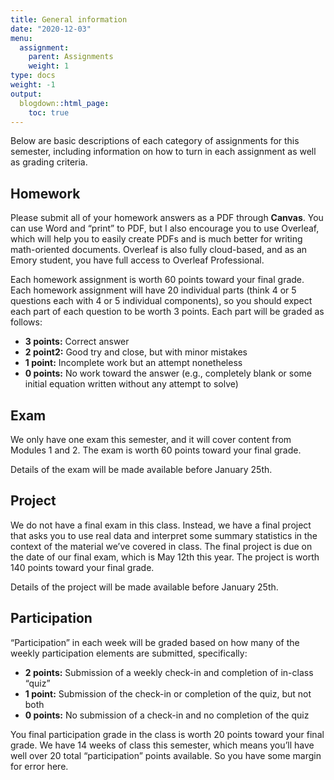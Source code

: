 ```yaml
---
title: General information
date: "2020-12-03"
menu:
  assignment:
    parent: Assignments
    weight: 1
type: docs
weight: -1
output:
  blogdown::html_page:
    toc: true
---
```


Below are basic descriptions of each category of assignments for this semester, including information on how to turn in each assignment as well as grading criteria. 

## Homework
Please submit all of your homework answers as a PDF through **Canvas**. You can use Word and "print" to PDF, but I also encourage you to use Overleaf, which will help you to easily create PDFs and is much better for writing math-oriented documents. Overleaf is also fully cloud-based, and as an Emory student, you have full access to Overleaf Professional. 

Each homework assignment is worth 60 points toward your final grade. Each homework assignment will have 20 individual parts (think 4 or 5 questions each with 4 or 5 individual components), so you should expect each part of each question to be worth 3 points. Each part will be graded as follows:

- **3 points:** Correct answer
- **2 point2:** Good try and close, but with minor mistakes
- **1 point:** Incomplete work but an attempt nonetheless
- **0 points:** No work toward the answer (e.g., completely blank or some initial equation written without any attempt to solve)


## Exam
We only have one exam this semester, and it will cover content from Modules 1 and 2. The exam is worth 60 points toward your final grade.

Details of the exam will be made available before January 25th.

## Project
We do not have a final exam in this class. Instead, we have a final project that asks you to use real data and interpret some summary statistics in the context of the material we've covered in class. The final project is due on the date of our final exam, which is May 12th this year. The project is worth 140 points toward your final grade.

Details of the project will be made available before January 25th.

## Participation
"Participation" in each week will be graded based on how many of the weekly participation elements are submitted, specifically: 

- **2 points:** Submission of a weekly check-in and completion of in-class "quiz"
- **1 point:** Submission of the check-in or completion of the quiz, but not both
- **0 points:** No submission of a check-in and no completion of the quiz

You final participation grade in the class is worth 20 points toward your final grade. We have 14 weeks of class this semester, which means you'll have well over 20 total "participation" points available. So you have some margin for error here.